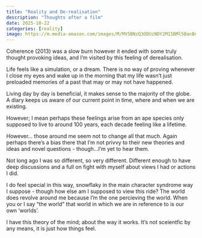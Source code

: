 ```yaml
---
title: "Reality and De-realisation"
description: "Thoughts after a film"
date: 2025-10-22
categories: [reality]
image: https://m.media-amazon.com/images/M/MV5BNzQ3ODUzNDY2M15BMl5BanBnXkFtZTgwNzg0ODY2MTE@._V1_FMjpg_UX1000_.jpg
---
```


Coherence (2013) was a slow burn however it ended with some truly thought provoking ideas, and I'm visited by this feeling of derealisation. 

Life feels like a simulation, or a dream. There is no way of proving whenever I close my eyes and wake up in the morning that my life wasn't just preloaded memories of a past that may or may not have happened. 

Living day by day is beneficial, it makes sense to the majority of the globe. A diary keeps us aware of our current point in time, where and when we are existing. 

However; I mean perhaps these feelings arise from an ape species only supposed to live to around 100 years, each decade feeling like a lifetime. 

However... those around me seem not to change all that much. Again perhaps there's a bias there that I'm not privvy to their new theories and ideas and novel questions - though...I'm yet to hear them. 

Not long ago I was so different, so very different. Different enough to have deep discussions and a full on fight with myself about views I had or actions I did.  

I do feel special in this way, snowflaky in the main character syndrome way I suppose - though how else am I supposed to view this ride? The world does revolve around me because I'm the one percieving the world. When you or I say "the world" that world in which we are in reference to is our own 'worlds'.

I have this theory of the mind; about the way it works. It's not sceientfic by any means, it is just how things feel.



